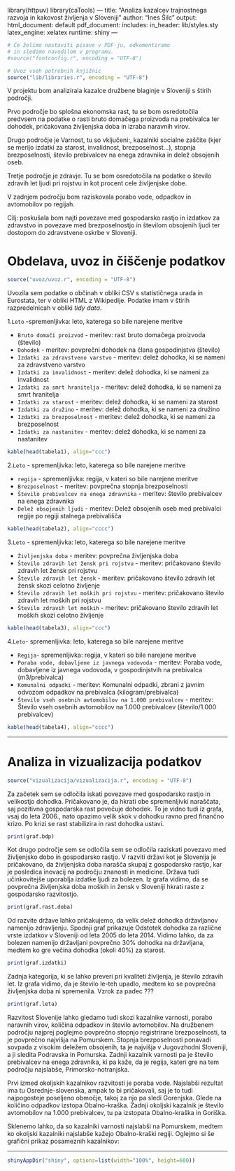 library(httpuv)
library(caTools)
---
title: "Analiza kazalcev trajnostnega razvoja in kakovost življenja v Sloveniji"
author: "Ines Šilc"
output:
  html_document: default
  pdf_document:
    includes:
      in_header: lib/styles.sty
    latex_engine: xelatex
  runtime: shiny
---

```r
# Če želimo nastaviti pisave v PDF-ju, odkomentiramo
# in sledimo navodilom v programu.
#source("fontconfig.r", encoding = "UTF-8")

# Uvoz vseh potrebnih knjižnic
source("lib/libraries.r", encoding = "UTF-8")
```

V projektu bom analizirala kazalce družbene blaginje v Sloveniji s štirih področji.

Prvo področje bo splošna ekonomska rast, tu se bom osredotočila predvsem na podatke o rasti bruto domačega proizvoda na prebivalca ter dohodek, pričakovana življenjska doba in izraba naravnih virov.

Drugo področje je Varnost, tu so vključeni:, kazalniki socialne zaščite (kjer se merijo izdatki za starost, invalidnost, brezposelnost...), stopnja brezposelnosti, število prebivalcev na enega zdravnika in delež obsojenih oseb.

Tretje področje je zdravje. Tu se bom osredotočila na podatke o število zdravih let ljudi pri rojstvu in kot procent cele življenjske dobe.

V zadnjem področju bom raziskovala porabo vode, odpadkov in avtomobilov po regijah.

Cilj: poskušala bom najti povezave med gospodarsko rastjo in izdatkov za zdravstvo in povezave med brezposelnostjo in številom obsojenih ljudi ter dostopom do zdravstvene oskrbe v Sloveniji.

# Obdelava, uvoz in čiščenje podatkov

```r
source("uvoz/uvoz.r", encoding = "UTF-8")
```

Uvozila sem podatke o občinah v obliki CSV s statističnega urada in Eurostata, ter v obliki HTML
z Wikipedije. Podatke imam v štirih razpredelnicah v obliki *tidy data*.

1.`Leto` -spremenljivka: leto, katerega so bile narejene meritve

 - `Bruto domači proizvod` - meritev: rast bruto domačega proizvoda (število)
 - `Dohodek` - meritev: povprečni dohodek na člana gospodinjstva (število)
 - `Izdatki za zdravstveno varstvo` - meritev: delež dohodka, ki se nameni za zdravstveno varstvo
 - `Izdatki za invalidnost` - meritev: delež dohodka, ki se nameni za invalidnost
 - `Izdatki za smrt hranitelja` - meritev: delež dohodka, ki se nameni za smrt hranitelja
 - `Izdatki za starost` - meritev: delež dohodka, ki se nameni za starost
 - `Izdatki za družino` - meritev: delež dohodka, ki se nameni za družino
 - `Izdatki za brezposelnost` - meritev: delež dohodka, ki se nameni za brezposelnost
 - `Izdatki za nastanitev` - meritev: delež dohodka, ki se nameni za nastanitev
 
```r
kable(head(tabela1), align="ccc")
``` 
 
2.`Leto` - spremenljivka: leto, katerega so bile narejene meritve

 - `regija` - spremenljivka: regija, v kateri so bile narejene meritve
 - `Brezposelnost` - meritev: povprečna stopnja brezposelnosti
 - `Število prebivalcev na enega zdravnika` - meritev: število prebivalcev na enega zdravnika
 - `Delež obsojenih ljudi` - meritev: Delež obsojenih oseb med prebivalci regije po regiji            stalnega prebivališča
 
```r
kable(head(tabela2), align="cccc")
```
 
3.`Leto` - spremenljivka: leto, katerega so bile narejene meritve

 - `Življenjska doba` - meritev: povprečna življenjska doba
 - `Število zdravih let žensk pri rojstvu` - meritev: pričakovano število zdravih let žensk pri       rojstvu
 - `Število zdravih let žensk` - meritev: pričakovano število zdravih let žensk skozi celotno         življenje
 - `Število zdravih let moških pri rojstvu` - meritev: pričakovano število zdravih let moških pri     rojstvu
 - `Število zdravih let moških` - meritev: pričakovano število zdravih let moških skozi celotno       življenje
 
```r
kable(head(tabela3), align="ccc")
```
 
4.`Leto`- spremenljivka: leto, katerega so bile narejene meritve

 - `Regija`- spremenljivka: regija, v kateri so bile narejene meritve
 - `Poraba vode, dobavljene iz javnega vodovoda` - meritev: Poraba vode, dobavljene iz javnega       vodovoda, v gospodinjstvih na prebivalca (m3/prebivalca)
 - `Komunalni odpadki` - meritev: Komunalni odpadki, zbrani z javnim odvozom odpadkov na            prebivalca (kilogram/prebivalca)
 - `Število vseh osebnih avtomobilov na 1.000 prebivalcev` - meritev: Število vseh osebnih         avtomobilov na 1.000 prebivalcev (število/1.000 prebivalcev)

```r
kable(head(tabela4), align="cccc")
```


***

# Analiza in vizualizacija podatkov

```r
source("vizualizacija/vizualizacija.r", encoding = "UTF-8")
```

Za začetek sem se odločila iskati povezave med gospodarsko rastjo in velikostjo dohodka. Pričakovano je, da hkrati obe spremenljivki naraščata, saj pozitivna gospodarska rast povečuje dohodek. To je vidno tudi iz grafa, vsaj do leta 2006., nato opazimo velik skok v dohodku ravno pred finančno krizo. Po krizi se rast stabilizira in rast dohodka ustavi.

```r
print(graf.bdp)
```

Kot drugo področje sem se odločila sem se odločila raziskati povezavo med življenjsko dobo in gospodarsko rastjo. V razviti državi kot je Slovenija je pričakovano, da življenjska doba narašča skupaj z gospodarsko rastjo, kar je posledica inovacij na področju znanosti in medicine. Država tudi učinkovitejše uporablja izdatke ljudi za bolezen. Iz grafa vidimo, da se povprečna življenjska doba moških in žensk v Sloveniji hkrati raste z gospodarsko razvitostjo.

```r
print(graf.rast.doba)
```

Od razvite države lahko pričakujemo, da velik delež dohodka državljanov namenijo zdravljenju. Spodnji graf prikazuje Odstotek dohodka za različne vrste izdatkov v Sloveniji od leta 2005 do leta 2014. Vidimo lahko, da za bolezen namenijo državljani povprečno 30% dohodka na državljana, medtem ko gre večina dohodka (okoli 40%) za starost.

```r
print(graf.izdatki)
```

Zadnja kategorija, ki se lahko preveri pri kvaliteti življenja, je število zdravih let. Iz grafa vidimo, da je število le-teh upadlo, medtem ko se povprečna življenjska doba ni spremenila. Vzrok za padec ???

```r
print(graf.leta)
```

Razvitost Slovenije lahko gledamo tudi skozi kazalnike varnosti, porabo naravnih virov, količina odpadkov in število avtomobilov. Na družbenem področju najprej poglejmo povprečno stopnjo registrirane brezposelnosti, ta je povprečno najvišja na Pomurskem. Stopnja brezposelnosti ponavadi sovpada z visokim deležem obsojenih, ta je najvišja v Jugovzhodni Sloveniji, a ji sledita Podravska in Pomurska. Zadnji kazalnik varnosti pa je število prebivalcev na enega zdravnika, ki pa kaže, da je regija, kateri gre na tem področju najslabše, Primorsko-notranjska.

Prvi izmed okoljskih kazalnikov razvitosti je poraba vode. Najslabši rezultat ima tu Osrednje-slovenska, ampak to bi pričakovali, saj je to tudi najpogosteje poseljeno območje, takoj za njo pa sledi Gorenjska. Glede na količino odpadkov izstopa Obalno-kraška. Zadnji okoljski kazalnik je število avtomobilov na 1.000 prebivalcev, tu pa izstopata Obalno-kraška in Goriška.

Sklenemo lahko, da so kazalniki varnosti najslabši na Pomurskem, medtem ko okoljski kazalniki najslabše kažejo Obalno-kraški regiji. Oglejmo si še grafični prikaz posameznih kazalnikov:

***
```r
shinyAppDir("shiny", options=list(width="100%", height=600))
```